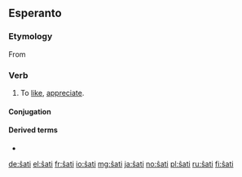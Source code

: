 ==Esperanto==

===Etymology===
From {{etyl|de|eo}} {{term|schätzen|lang=de}}

===Verb===
{{eo-head}}

# To [[like]], [[appreciate]].

====Conjugation====
{{eo-conj|ŝat}}

====Derived terms====
* {{l|eo|ŝategi}}

{{eo BRO|5}}

[[de:ŝati]]
[[el:ŝati]]
[[fr:ŝati]]
[[io:ŝati]]
[[mg:ŝati]]
[[ja:ŝati]]
[[no:ŝati]]
[[pl:ŝati]]
[[ru:ŝati]]
[[fi:ŝati]]